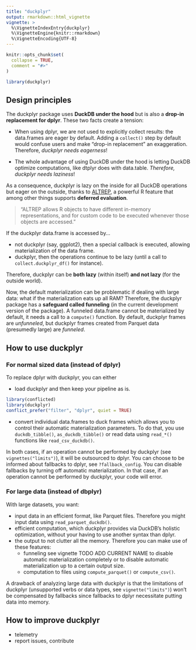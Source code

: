 ```yaml
---
title: "duckplyr"
output: rmarkdown::html_vignette
vignette: >
  %\VignetteIndexEntry{duckplyr}
  %\VignetteEngine{knitr::rmarkdown}
  %\VignetteEncoding{UTF-8}
---
```


```r
knitr::opts_chunk$set(
  collapse = TRUE,
  comment = "#>"
)
```

```r
library(duckplyr)
```

## Design principles

The duckplyr package uses **DuckDB under the hood** but is also a **drop-in replacement for dplyr**.
These two facts create a tension:

-   When using dplyr, we are not used to explicitly collect results: the data.frames are eager by default.
    Adding a `collect()` step by default would confuse users and make "drop-in replacement" an exaggeration.
    Therefore, _duckplyr needs eagerness_!

-   The whole advantage of using DuckDB under the hood is letting DuckDB optimize computations, like dtplyr does with data.table.
    _Therefore, duckplyr needs laziness_!

As a consequence, duckplyr is lazy on the inside for all DuckDB operations but eager on the outside, thanks to [ALTREP](https://duckdb.org/2024/04/02/duckplyr.html#eager-vs-lazy-materialization), a powerful R feature that among other things supports **deferred evaluation**.

> "ALTREP allows R objects to have different in-memory representations, and for custom code to be executed whenever those objects are accessed."

If the duckplyr data.frame is accessed by...

-   not duckplyr (say, ggplot2), then a special callback is executed, allowing materialization of the data frame.
-   duckplyr, then the operations continue to be lazy (until a call to `collect.duckplyr_df()` for instance).

Therefore, duckplyr can be **both lazy** (within itself) **and not lazy** (for the outside world).

Now, the default materialization can be problematic if dealing with large data: what if the materialization eats up all RAM?
Therefore, the duckplyr package has a **safeguard called funneling** (in the current development version of the package).
A funneled data.frame cannot be materialized by default, it needs a call to a `compute()` function.
By default, duckplyr frames are _unfunneled_, but duckplyr frames created from Parquet data (presumedly large) are _funneled_.

## How to use duckplyr

### For normal sized data (instead of dplyr)

To replace dplyr with duckplyr, you can either

- load duckplyr and then keep your pipeline as is.

```r
library(conflicted)
library(duckplyr)
conflict_prefer("filter", "dplyr", quiet = TRUE)
```

- convert individual data.frames to duck frames which allows you to control their automatic materialization parameters. To do that, you use `duckdb_tibble()`, `as_duckdb_tibble()` or read data using `read_*()` functions like `read_csv_duckdb()`.

In both cases, if an operation cannot be performed 
by duckplyr (see `vignettes("limits")`), it will be outsourced to dplyr. 
You can choose to be informed about fallbacks to dplyr, see `?fallback_config`.
You can disable fallbacks by turning off automatic materialization.
In that case, if an operation cannot be performed by duckplyr, your code will error.

### For large data (instead of dbplyr)

With large datasets, you want:

- input data in an efficient format, like Parquet files. Therefore you might input data using `read_parquet_duckdb()`.
- efficient computation, which duckplyr provides via DuckDB's holistic optimization, without your having to use another syntax than dplyr.
- the output to not clutter all the memory. Therefore you can make use of these features:
    - funneling see vignette TODO ADD CURRENT NAME to disable automatic materialization completely or to disable automatic materialization up to a certain output size.
    - computation to files using  `compute_parquet()` or `compute_csv()`.
    


A drawback of analyzing large data with duckplyr is that the limitations of duckplyr 
(unsupported verbs or data types, see `vignette("limits")`) won't be compensated by fallbacks since fallbacks to dplyr necessitate putting data into memory.

## How to improve duckplyr

- telemetry
- report issues, contribute
